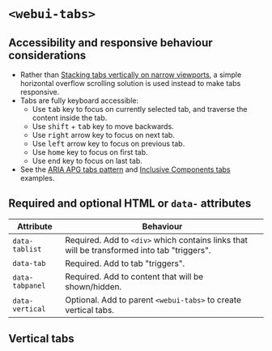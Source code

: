 
<Meta of={WebUITabs} />

# `<webui-tabs>`
<Canvas of={WebUITabs.WebUITabs} />

## Accessibility and responsive behaviour considerations
- Rather than [Stacking tabs vertically on narrow viewports](https://inclusive-components.design/tabbed-interfaces/#responsivedesign), a simple horizontal overflow scrolling solution is used instead to make tabs responsive.
- Tabs are fully keyboard accessible:
    - Use <kbd>tab</kbd> key to focus on currently selected tab, and traverse the content inside the tab.
    - Use <kbd>shift</kbd> + <kbd>tab</kbd> key to move backwards.
    - Use <kbd>right</kbd> arrow key to focus on next tab.
    - Use <kbd>left</kbd> arrow key to focus on previous tab.
    - Use <kbd>home</kbd> key to focus on first tab.
    - Use <kbd>end</kbd> key to focus on last tab.
- See the [ARIA APG tabs pattern](https://www.w3.org/WAI/ARIA/apg/patterns/tabpanel/) and [Inclusive Components tabs](https://inclusive-components.design/tabbed-interfaces/) examples.

## Required and optional HTML  or `data-` attributes

Attribute | Behaviour
--- | ---
`data-tablist` | Required. Add to `<div>` which contains links that will be transformed into tab "triggers".
`data-tab` | Required. Add to tab "triggers".
`data-tabpanel` | Required. Add to content that will be shown/hidden.
`data-vertical` | Optional. Add to parent `<webui-tabs>` to create vertical tabs.

## Vertical tabs
<Canvas of={WebUITabs.WebUIVerticalTabs} />
